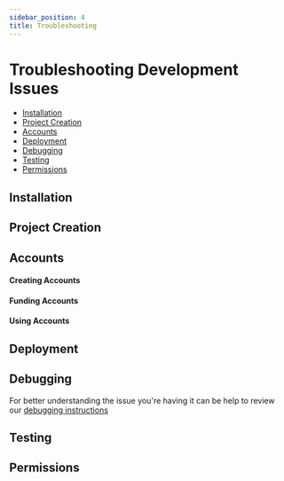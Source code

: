 ```yaml
---
sidebar_position: 4
title: Troubleshooting
---
```


# Troubleshooting Development Issues

- [Installation](#installation)
- [Project Creation](#project-creation)
- [Accounts](#accounts)
- [Deployment](#deployment)
- [Debugging](#debugging)
- [Testing](#testing)
- [Permissions](#permissions)


## Installation

## Project Creation


## Accounts

#### Creating Accounts

#### Funding Accounts

#### Using Accounts


## Deployment

## Debugging
For better understanding the issue you're having it can be help to review our [debugging instructions](advanced/debug)

## Testing

## Permissions